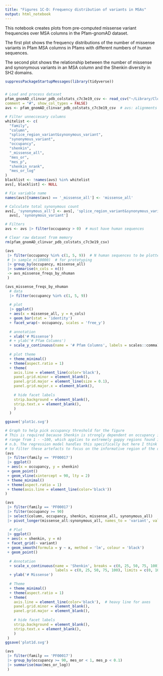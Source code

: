 ```yaml
---
title: "Figures 1C-D: Frequency distribution of variants in MSAs"
output: html_notebook
---
```


This notebook creates plots from pre-computed missense variant frequencies
over MSA columns in the Pfam-gnomAD dataset.

The first plot shows the frequency distributions of the number of missense
variants in Pfam MSA columns in Pfams with different numbers of human sequences.

The second plot shows the relationship between the number of missense and
synonymous variants in an MSA column and the Shenkin diversity in SH2 domains.


```r
suppressPackageStartupMessages(library(tidyverse))


# Load and process dataset
pfam_gnomAD_clinvar_pdb_colstats_c7c3e19_csv <- read_csv("~/Library/CloudStorage/OneDrive-UniversityofDundee/Projects/VarAlign-2022/data/pfam-gnomAD-clinvar-pdb-colstats_c7c3e19.csv.gz",
comment = "#", show_col_types = FALSE)
avs <- pfam_gnomAD_clinvar_pdb_colstats_c7c3e19_csv  # avs: alignments variants structure

# Filter unneccesary columns
whitelist <- c(
  "family",
  "column",
  "splice_region_variant&synonymous_variant",
  "synonymous_variant",
  "occupancy",
  "shenkin",
  "_missense_all",
  "mes_or",
  "mes_p",
  "shenkin_nrank",
  "mes_or_log"
)
blacklist <- !names(avs) %in% whitelist
avs[, blacklist] <- NULL

# Fix variable name
names(avs)[names(avs) == '_missense_all'] <- 'missense_all'

# Calculate total synonymous count
avs[, 'synonymous_all'] <- avs[, 'splice_region_variant&synonymous_variant'] +
  avs[, 'synonymous_variant']

# Filters
avs <- avs |> filter(occupancy > 0)  # must have human sequences

# Clear raw dataset from memory
rm(pfam_gnomAD_clinvar_pdb_colstats_c7c3e19_csv)
```


```r
(avs
 |> filter(occupancy %in% c(1, 5, 9))  # N human sequences to be plotted, filters columns
 # |> sample_n(10000)  # for prototyping
 |> group_by(occupancy, missense_all)
 |> summarise(n_cols = n())
 -> avs_missense_freqs_by_nhuman
 )

(avs_missense_freqs_by_nhuman
  # data
  |> filter(occupancy %in% c(1, 5, 9))
  
  # plot
  |> ggplot()
  + aes(x = missense_all, y = n_cols)
  + geom_bar(stat = 'identity')
  + facet_wrap(~ occupancy, scales = 'free_y')
  
  # annotation
  + xlab('# Missense')
  # + ylab('# Pfam Columns')
  + scale_y_continuous(name = '# Pfam Columns', labels = scales::comma)
  
  # plot theme
  + theme_minimal()
  + theme(aspect.ratio = 1)
  + theme(
    axis.line = element_line(color='black'),
    panel.grid.minor = element_blank(),
    panel.grid.major = element_line(size = 0.1),
    panel.grid.major.x = element_blank(),
    
    # hide facet labels
    strip.background = element_blank(),
    strip.text.x = element_blank(),
    )
  )

ggsave('plot1c.svg')
```



```r

# Graph to help pick occupancy threshold for the figure
# This is required because Shenkin is strongly dependent on occupancy in the
# range from 1 - ~100, which applies to extremely gappy regions found in Pfams.
# n.b. The regression model handles this specifically but here I think its best
# to filter these artefacts to focus on the informative region of the data.
(avs
 |> filter(family == 'PF00017')
 |> ggplot()
 + aes(x = occupancy, y = shenkin)
 + geom_point()
 + geom_vline(xintercept = 90, lty = 2)
 + theme_minimal()
 + theme(aspect.ratio = 1)
 + theme(axis.line = element_line(color='black'))
)

(avs
 |> filter(family == 'PF00017')
 |> filter(occupancy >= 90)
 |> select(column, occupancy, shenkin, missense_all, synonymous_all)
 |> pivot_longer(missense_all:synonymous_all, names_to = 'variant', values_to = 'n')
  
  # Plot
 |> ggplot()
 + aes(x = shenkin, y = n)
 + facet_grid(~ variant)
 + geom_smooth(formula = y ~ x, method = 'lm', colour = 'black')
 + geom_point()
  
  # Annotation
  + scale_x_continuous(name = 'Shenkin', breaks = c(0, 25, 50, 75, 100),
                       labels = c(0, 25, 50, 75, 100), limits = c(0, 100))
  + ylab('# Missense')
 
  # Theme
  + theme_minimal()
  + theme(aspect.ratio = 1)
  + theme(
    axis.line = element_line(color='black'),  # heavy line for axes
    panel.grid.minor = element_blank(),
    panel.grid.major = element_blank(),
    
    # hide facet labels
    strip.background = element_blank(),
    strip.text.x = element_blank(),
    )
 )
ggsave('plot1d.svg')
```

```r
(avs
 |> filter(family == 'PF00017')
 |> group_by(occupancy >= 90, mes_or < 1, mes_p < 0.1)
 |> summarise(max(mes_or_log))
 )
```

